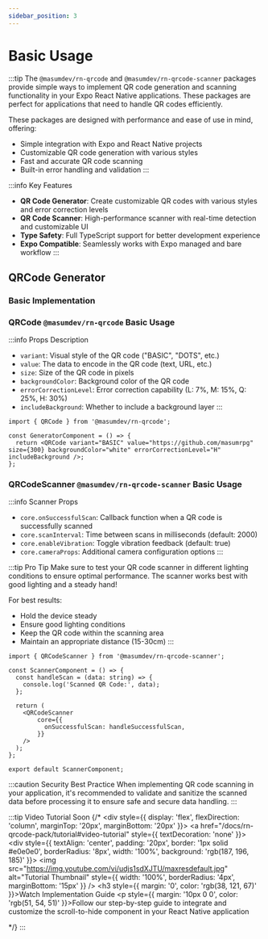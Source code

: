 ```yaml
---
sidebar_position: 3
---
```


# Basic Usage

:::tip
The `@masumdev/rn-qrcode` and `@masumdev/rn-qrcode-scanner` packages provide simple ways to implement QR code generation and scanning functionality in your Expo React Native applications. These packages are perfect for applications that need to handle QR codes efficiently.

These packages are designed with performance and ease of use in mind, offering:
- Simple integration with Expo and React Native projects
- Customizable QR code generation with various styles
- Fast and accurate QR code scanning
- Built-in error handling and validation
:::

:::info Key Features
- **QR Code Generator**: Create customizable QR codes with various styles and error correction levels
- **QR Code Scanner**: High-performance scanner with real-time detection and customizable UI
- **Type Safety**: Full TypeScript support for better development experience
- **Expo Compatible**: Seamlessly works with Expo managed and bare workflow
:::



## QRCode Generator

### Basic Implementation

### QRCode `@masumdev/rn-qrcode` Basic Usage

:::info Props Description
- `variant`: Visual style of the QR code ("BASIC", "DOTS", etc.)
- `value`: The data to encode in the QR code (text, URL, etc.)
- `size`: Size of the QR code in pixels
- `backgroundColor`: Background color of the QR code
- `errorCorrectionLevel`: Error correction capability (L: 7%, M: 15%, Q: 25%, H: 30%)
- `includeBackground`: Whether to include a background layer
:::

```tsx
import { QRCode } from '@masumdev/rn-qrcode';

const GeneratorComponent = () => {
  return <QRCode variant="BASIC" value="https://github.com/masumrpg" size={300} backgroundColor="white" errorCorrectionLevel="H" includeBackground />;
};
```

### QRCodeScanner `@masumdev/rn-qrcode-scanner` Basic Usage

:::info Scanner Props
- `core.onSuccessfulScan`: Callback function when a QR code is successfully scanned
- `core.scanInterval`: Time between scans in milliseconds (default: 2000)
- `core.enableVibration`: Toggle vibration feedback (default: true)
- `core.cameraProps`: Additional camera configuration options
:::

:::tip Pro Tip
Make sure to test your QR code scanner in different lighting conditions to ensure optimal performance. The scanner works best with good lighting and a steady hand!

For best results:
- Hold the device steady
- Ensure good lighting conditions
- Keep the QR code within the scanning area
- Maintain an appropriate distance (15-30cm)
:::
```tsx
import { QRCodeScanner } from '@masumdev/rn-qrcode-scanner';

const ScannerComponent = () => {
  const handleScan = (data: string) => {
    console.log('Scanned QR Code:', data);
  };

  return (
    <QRCodeScanner
        core={{
          onSuccessfulScan: handleSuccessfulScan,
        }}
    />
  );
};

export default ScannerComponent;
```

:::caution Security Best Practice
When implementing QR code scanning in your application, it's recommended to validate and sanitize the scanned data before processing it to ensure safe and secure data handling.
:::


:::tip Video Tutorial
Soon
{/* <div style={{ display: 'flex', flexDirection: 'column', marginTop: '20px', marginBottom: '20px' }}>
  <a href="/docs/rn-qrcode-pack/tutorial#video-tutorial" style={{ textDecoration: 'none' }}>
    <div style={{ textAlign: 'center', padding: '20px', border: '1px solid #e0e0e0', borderRadius: '8px', width: '100%', background: 'rgb(187, 196, 185)' }}>
      <img src="https://img.youtube.com/vi/udjs1sdXJTU/maxresdefault.jpg" alt="Tutorial Thumbnail" style={{ width: '100%', borderRadius: '4px', marginBottom: '15px' }} />
      <h3 style={{ margin: '0', color: 'rgb(38, 121, 67)' }}>Watch Implementation Guide</h3>
      <p style={{ margin: '10px 0 0', color: 'rgb(51, 54, 51)' }}>Follow our step-by-step guide to integrate and customize the scroll-to-hide component in your React Native application</p>
    </div>
  </a>
</div> */}
:::